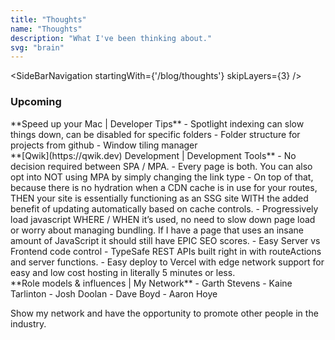 ```yaml
---
title: "Thoughts"
name: "Thoughts"
description: "What I've been thinking about."
svg: "brain"
---
```



<SideBarNavigation startingWith={'/blog/thoughts'} skipLayers={3} />

### Upcoming

<articles>
<article>
**Speed up your Mac | Developer Tips**
- Spotlight indexing can slow things down, can be disabled for specific folders
- Folder structure for projects from github
- Window tiling manager
</article>

<article>
**[Qwik](https://qwik.dev) Development | Development Tools**
- No decision required between SPA / MPA.
    - Every page is both. You can also opt into NOT using MPA by simply changing the link type
    - On top of that, because there is no hydration when a CDN cache is in use for your routes, THEN your site is essentially functioning as an SSG site WITH the added benefit of updating automatically based on cache controls.
- Progressively load javascript WHERE / WHEN it’s used, no need to slow down page load or worry about managing bundling. If I have a page that uses an insane amount of JavaScript it should still have EPIC SEO scores.
- Easy Server vs Frontend code control
- TypeSafe REST APIs built right in with routeActions and server functions.
- Easy deploy to Vercel with edge network support for easy and low cost hosting in literally 5 minutes or less.
</article>

<article>
**Role models & influences | My Network** 
- Garth Stevens
- Kaine Tarlinton
- Josh Doolan
- Dave Boyd
- Aaron Hoye

Show my network and have the opportunity to promote other people in the industry.
</article>
</articles>